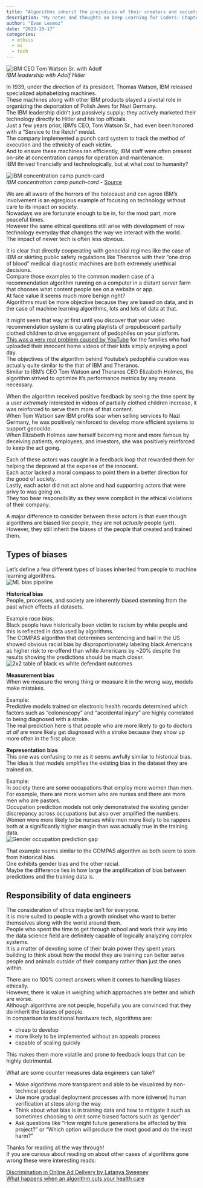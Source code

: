 ```yaml
---
title: "Algorithms inherit the prejudices of their creators and society."
description: "My notes and thoughts on Deep Learning for Coders: Chapter 3 data ethics"
author: "Evan Lesmez"
date: "2023-10-17"
categories:
  - ethics
  - ai
  - tech
---
```


![IBM CEO Tom Watson Sr. with Adolf](ibm-ceo-tom-watson-sr-with-adolf.png)  
*IBM leadership with Adolf Hitler*

In 1939, under the direction of its president, Thomas Watson, IBM released specialized alphabetizing machines.  
These machines along with other IBM products played a pivotal role in organizing the deportation of Polish Jews for Nazi Germany.  
The IBM leadership didn't just passively supply; they actively marketed their technology directly to Hitler and his top officials.  
Just a few years prior, IBM's CEO, Tom Watson Sr., had even been honored with a "Service to the Reich" medal.  
The company implemented a punch card system to track the method of execution and the ethnicity of each victim.  
And to ensure these machines ran efficiently, IBM staff were often present on-site at concentration camps for operation and maintenance.  
IBM thrived financially and technologically, but at what cost to humanity?  

![IBM concentration camp punch-card](ibm-concentration-camp-punchcard.jpeg)  
*IBM concentration camp punch-card* - [Source](https://github.com/fastai/fastbook/blob/master/03_ethics.ipynb)  


We are all aware of the horrors of the holocaust and can agree IBM's involvement is an egregious example of focusing on technology without care to its impact on society.  
Nowadays we are fortunate enough to be in, for the most part, more peaceful times.  
However the same ethical questions still arise with development of new technology everyday that changes the way we interact with the world.  
The impact of newer tech is often less obvious.  

It is clear that directly cooperating with genocidal regimes like the case of IBM or skirting public safety regulations like Theranos with their "one drop of blood" medical diagnostic machines are both extremely unethical decisions.  
Compare those examples to the common modern case of a recommendation algorithm running on a computer in a distant server farm that chooses what content people see on a website or app.  
At face value it seems much more benign right?  
Algorithms must be more objective because they are based on data, and in the case of machine learning algorithms, lots and lots of data at that.

It might seem that way at first until you discover that your video recommendation system is curating playlists of prepubescent partially clothed children to drive engagement of pedophiles on your platform.   
[This was a very real problem caused by YouTube](https://www.nytimes.com/2019/06/03/world/americas/youtube-pedophiles.html) for the families who had uploaded their innocent home videos of their kids simply enjoying a pool day.  
The objectives of the algorithm behind Youtube's pedophilia curation was actually quite similar to the that of IBM and Theranos.  
Similar to IBM's CEO Tom Watson and Theranos CEO Elizabeth Holmes, the algorithm strived to optimize it's performance metrics by any means necessary.  

When the algorithm received positive feedback by seeing the time spent by a user *extremely* interested in videos of partially clothed children increase, it was reinforced to serve them more of that content.  
When Tom Watson saw IBM profits soar when selling services to Nazi Germany, he was positively reinforced to develop more efficient systems to support genocide.  
When Elizabeth Holmes saw herself becoming more and more famous by deceiving patients, employees, and investors, she was positively reinforced to keep the act going.  

Each of these actors was caught in a feedback loop that rewarded them for helping the depraved at the expense of the innocent.  
Each actor lacked a moral compass to point them in a better direction for the good of society.  
Lastly, each actor did not act alone and had supporting actors that were privy to was going on.  
They too bear responsibility as they were complicit in the ethical violations of their company.  

A major difference to consider between these actors is that even though algorithms are biased like people, they are not *actually* people (yet).  
However, they still inherit the biases of the people that created and trained them.  

## Types of biases
Let's define a few different types of biases inherited from people to machine learning algorithms.  
![ML bias pipeline](pipeline_diagram.svg)

**Historical bias**  
People, processes, and society are inherently biased stemming from the past which effects all datasets.  

Example *race bias*:  
Black people have historically been victim to racism by white people and this is reflected in data used by algorithms.  
The COMPAS algorithm that determines sentencing and bail in the US showed obvious racial bias by disproportionately labeling black Americans as higher risk to re-offend than white Americans by ~20% despite the results showing the predictions should be much closer.  
![2x2 table of black vs white defendant outcomes](pred-fials-for-black-defandants.png)  

**Measurement bias**  
When we measure the wrong thing or measure it in the wrong way, models make mistakes.  

Example:  
Predictive models trained on electronic health records determined which factors such as "colonoscopy" and "accidental injury" are highly correlated to being diagnosed with a stroke.  
The real prediction here is that people who are more likely to go to doctors *at all* are more likely get diagnosed with a stroke because they show up more often in the first place.  

**Representation bias**  
This one was confusing to me as it seems awfully similar to historical bias.  
The idea is that models amplifies the existing bias in the dataset they are trained on.  

Example:  
In society there are some occupations that employ more women than men.  
For example, there are more women who are nurses and there are more men who are pastors.  
Occupation prediction models not only demonstrated the existing gender discrepancy across occupations but also over amplified the numbers.  
Women were more likely to be nurses while men more likely to be rappers both at a significantly higher margin than was actually true in the training data.  
![Gender occupation prediction gap](gender-occupation-gap.png)  

That example seems similar to the COMPAS algorithm as both seem to stem from historical bias.  
One exhibits gender bias and the other racial.  
Maybe the difference lies in how large the amplification of bias between predictions and the training data is.  

## Responsibility of data engineers
The consideration of ethics maybe isn't for everyone.  
It is more suited to people with a growth mindset who want to better themselves along with the world around them.  
People who spent the time to get through school and work their way into the data science field are definitely capable of logically analyzing complex systems.  
It is a matter of devoting some of their brain power they spent years building to think about how the model they are training can better serve people and animals outside of their company rather than just the ones within.  

There are no 100% correct answers when it comes to handling biases ethically.  
However, there is value in weighing which approaches are better and which are worse.  
Although algorithms are not people, hopefully you are convinced that they do inherit the biases of people.  
In comparison to traditional hardware tech, algorithms are:  

- cheap to develop 
- more likely to be implemented without an appeals process 
- capable of scaling quickly

This makes them more volatile and prone to feedback loops that can be highly detrimental.  

What are some counter measures data engineers can take?  

- Make algorithms more transparent and able to be visualized by non-technical people
- Use more gradual deployment processes with more (diverse) human verification at steps along the way
- Think about what bias is in training data and how to mitigate it such as sometimes choosing to omit some biased factors such as 'gender'  
- Ask questions like "How might future generations be affected by this project?" or "Which option will produce the most good and do the least harm?"


Thanks for reading all the way through!  
If you are curious about reading on about other cases of algorithms gone wrong these were interesting reads:  

[Discrimination in Online Ad Delivery by Latanya Sweeney](https://arxiv.org/abs/1301.6822)  
[What happens when an algorithm cuts your health care](https://www.theverge.com/2018/3/21/17144260/healthcare-medicaid-algorithm-arkansas-cerebral-palsy)